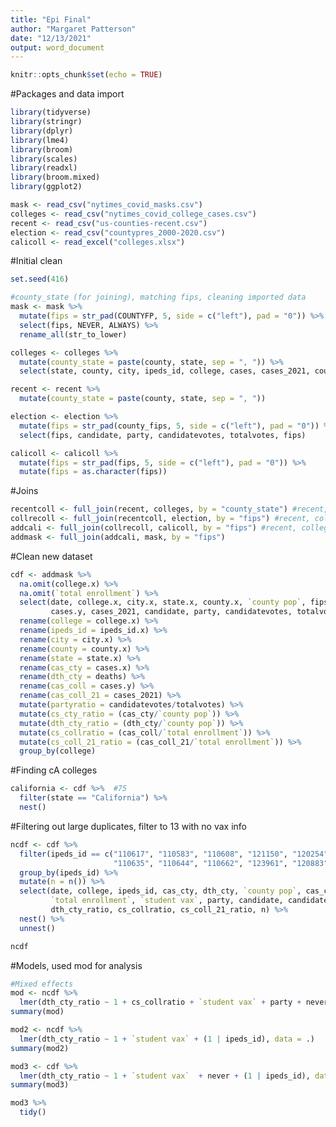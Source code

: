 ```yaml
---
title: "Epi Final"
author: "Margaret Patterson"
date: "12/13/2021"
output: word_document
---
```


```r
knitr::opts_chunk$set(echo = TRUE)
```

#Packages and data import
```r
library(tidyverse)
library(stringr)
library(dplyr)
library(lme4)
library(broom)
library(scales)
library(readxl)
library(broom.mixed)
library(ggplot2)

mask <- read_csv("nytimes_covid_masks.csv")   
colleges <- read_csv("nytimes_covid_college_cases.csv")
recent <- read_csv("us-counties-recent.csv")  
election <- read_csv("countypres_2000-2020.csv")
calicoll <- read_excel("colleges.xlsx")
```


#Initial clean
```r
set.seed(416)

#county_state (for joining), matching fips, cleaning imported data
mask <- mask %>%
  mutate(fips = str_pad(COUNTYFP, 5, side = c("left"), pad = "0")) %>%
  select(fips, NEVER, ALWAYS) %>%
  rename_all(str_to_lower)

colleges <- colleges %>%
  mutate(county_state = paste(county, state, sep = ", ")) %>%
  select(state, county, city, ipeds_id, college, cases, cases_2021, county_state)

recent <- recent %>%
  mutate(county_state = paste(county, state, sep = ", "))

election <- election %>%
  mutate(fips = str_pad(county_fips, 5, side = c("left"), pad = "0")) %>%
  select(fips, candidate, party, candidatevotes, totalvotes, fips)

calicoll <- calicoll %>%
  mutate(fips = str_pad(fips, 5, side = c("left"), pad = "0")) %>%
  mutate(fips = as.character(fips))
```

#Joins
```r
recentcoll <- full_join(recent, colleges, by = "county_state") #recent, colleges
collrecoll <- full_join(recentcoll, election, by = "fips") #recent, colleges, election
addcali <- full_join(collrecoll, calicoll, by = "fips") #recent, colleges, election, Cali - uses excel
addmask <- full_join(addcali, mask, by = "fips")
```

#Clean new dataset
```r
cdf <- addmask %>%
  na.omit(college.x) %>%
  na.omit(`total enrollment`) %>%
  select(date, college.x, city.x, state.x, county.x, `county pop`, fips, cases.x, deaths, ipeds_id.x, `total enrollment`, `student vax`,
         cases.y, cases_2021, candidate, party, candidatevotes, totalvotes, always, never) %>%
  rename(college = college.x) %>%
  rename(ipeds_id = ipeds_id.x) %>%
  rename(city = city.x) %>%
  rename(county = county.x) %>%
  rename(state = state.x) %>%
  rename(cas_cty = cases.x) %>%
  rename(dth_cty = deaths) %>%
  rename(cas_coll = cases.y) %>%
  rename(cas_coll_21 = cases_2021) %>%
  mutate(partyratio = candidatevotes/totalvotes) %>%
  mutate(cs_cty_ratio = (cas_cty/`county pop`)) %>%
  mutate(dth_cty_ratio = (dth_cty/`county pop`)) %>%
  mutate(cs_collratio = (cas_coll/`total enrollment`)) %>%
  mutate(cs_coll_21_ratio = (cas_coll_21/`total enrollment`)) %>%
  group_by(college) 
```

#Finding cA colleges
```r
california <- cdf %>%  #75
  filter(state == "California") %>%
  nest()
```

#Filtering out large duplicates, filter to 13 with no vax info
```r
ncdf <- cdf %>%
  filter(ipeds_id == c("110617", "110583", "110608", "121150", "120254", "122597", "122755", 
                       "110635", "110644", "110662", "123961", "120883", "122612")) %>%
  group_by(ipeds_id) %>%
  mutate(n = n()) %>%
  select(date, college, ipeds_id, cas_cty, dth_cty, `county pop`, cas_coll, cas_coll_21, 
         `total enrollment`, `student vax`, party, candidate, candidatevotes, totalvotes, always, never, partyratio, cs_cty_ratio, 
         dth_cty_ratio, cs_collratio, cs_coll_21_ratio, n) %>%
  nest() %>%
  unnest()

ncdf
```

#Models, used mod for analysis
```r
#Mixed effects
mod <- ncdf %>%
  lmer(dth_cty_ratio ~ 1 + cs_collratio + `student vax` + party + never + cs_cty_ratio + cs_coll_21_ratio + (1 | ipeds_id), data = .)
summary(mod)

mod2 <- ncdf %>%
  lmer(dth_cty_ratio ~ 1 + `student vax` + (1 | ipeds_id), data = .)
summary(mod2)

mod3 <- cdf %>%
  lmer(dth_cty_ratio ~ 1 + `student vax`  + never + (1 | ipeds_id), data = .)
summary(mod3)

mod3 %>%
  tidy()
```



